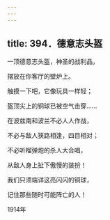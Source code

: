 ```yaml
---
---
---
```

title: 394．德意志头盔
---




一顶德意志头盔，神圣的战利品，

摆放在你客厅的壁炉上。

触摸一下吧，它像玩具一样轻；

盔顶尖上的铜球已被空气击穿……

在波兹南和波兰不必人人作战，

不必与敌人狭路相逢，四目相对；

不必听榴弹炮的杀人大合唱，

从敌人身上扯下傲慢的装扮！

我们只须端详这亮闪闪的铜球，

记住那些随时可能阵亡的人！

1914年